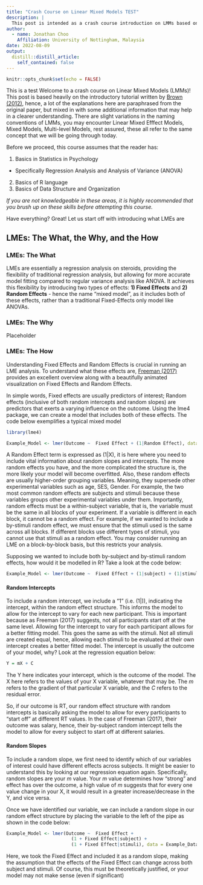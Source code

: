 ---
title: "Crash Course on Linear Mixed Models TEST"
description: |
  This post is intended as a crash course introduction on LMMs based on how I would have liked to learn the basics of LMMs if I were to learn it from scratch. I am by no means an expert on LMMs, and thus, some information given here might be inaccurate, but where possible, i will cite appropriate papers and books to help assist in further reading and learning
author:
  - name: Jonathan Choo
    Affiliation: University of Nottingham, Malaysia
date: 2022-08-09
output:
  distill::distill_article:
    self_contained: false
---


```{r setup, include=FALSE}
knitr::opts_chunk$set(echo = FALSE)
```

This is a test
Welcome to a crash course on Linear Mixed Models (LMMs)! This post is based heavily on the introductory tutorial written by [Brown (2012)](https://journals.sagepub.com/doi/full/10.1177/2515245920960351), hence, a lot of the explanations here are paraphrased from the original paper, but mixed in with some additional information that may help in a clearer understanding. There are slight variations in the naming conventions of LMMs, you may encounter Linear Mixed Efffect Models, Mixed Models, Multi-level Models, rest assured, these all refer to the same concept that we will be going through today.

Before we proceed, this course assumes that the reader has:

1. Basics in Statistics in Psychology
  - Specifically Regression Analysis and Analysis of Variance (ANOVA)
2. Basics of R language
3. Basics of Data Structure and Organization

_If you are not knowledgeable in these areas, it is highly recommended that you brush up on these skills before attempting this course._

Have everything? Great! Let us start off with introducing what LMEs are

## LMEs: The What, the Why, and the How

### LMEs: The What
LMEs are essentially a regression analysis on steroids, providing the flexibility of traditional regression analysis, but allowing for more accurate model fitting compared to regular variance analysis like ANOVA. It achieves this flexibility by introducing two types of effects: **1) Fixed Effects** and **2) Random Effects** - hence the name "mixed model", as it includes both of these effects, rather than a traditional Fixed-Effects only model like ANOVAs.

### LMEs: The Why
Placeholder

### LMEs: The How
Understanding Fixed Effects and Random Effects is crucial in running an LME analysis. To understand what these effects are, [Freeman (2017)](http://mfviz.com/hierarchical-models/) provides an excellent overview along with a beautifully animated visualization on Fixed Effects and Random Effects.

In simple words, Fixed effects are usually predictors of interest; Random effects (inclusive of both random intercepts and random slopes) are predictors that exerts a varying influence on the outcome. Using the lme4 package, we can create a model that includes both of these effects. The code below exemplifies a typical mixed model 

```{r, echo=TRUE}
library(lme4)
```


```{r LME Example, eval=FALSE, echo=TRUE}

Example_Model <- lmer(Outcome ~  Fixed Effect + (1|Random Effect), data = Example_Data)

```

A Random Effect term is expressed as (1|X), it is here where you need to include vital information about random slopes and intercepts. The more random effects you have, and the more complicated the structure is, the more likely your model will become overfitted. Also, these random effects are usually higher-order grouping variables. Meaning, they supersede other experimental variables such as age, SES, Gender. For example, the two most common random effects are subjects and stimuli because these variables groups other experimental variables under them. Importantly, random effects must be a within-subject variable, that is, the variable must be the same in all blocks of your experiment. If a variable is different in each block, it cannot be a random effect. For example, if we wanted to include a by-stimuli random effect, we must ensure that the stimuli used is the same across all blocks. If different blocks use different types of stimuli, you cannot use that stimuli as a random effect. You may consider running an LME on a block-by-block basis, but this restricts your analysis.

Supposing we wanted to include both by-subject and by-stimuli random effects, how would it be modelled in R? Take a look at the code below:

```{r LME Example2, eval=FALSE, echo=TRUE}

Example_Model <- lmer(Outcome ~  Fixed Effect + (1|subject) + (1|stimuli), data = Example_Data)

```

#### Random Intercepts
To include a random intercept, we include a "1" (i.e. (1|)), indicating the intercept, within the random effect structure. This informs the model to allow for the intercept to vary for each new participant. This is important because as Freeman (2017) suggests, not all participants start off at the same level. Allowing for the intercept to vary for each participant allows for a better fitting model. This goes the same as with the stimuli. Not all stimuli are created equal, hence, allowing each stimuli to be evaluated at their own intercept creates a better fitted model. The intercept is usually the outcome of your model, why? Look at the regression equation below:

```{r Regression Equation, eval=FALSE, echo=TRUE}

Y = mX + C

```

The Y here indicates your intercept, which is the outcome of the model. The X here refers to the values of your X variable, whatever that may be. The *m* refers to the gradient of that particular X variable, and the *C* refers to the residual error.

So, if our outcome is RT, our random effect structure with random intercepts is basically asking the model to allow for every participants to "start off" at different RT values. In the case of Freeman (2017), their outcome was salary, hence, their by-subject random intercept tells the model to allow for every subject to start off at different salaries.

#### Random Slopes
To include a random slope, we first need to identify which of our variables of interest could have different effects across subjects. It might be easier to understand this by looking at our regression equation again. Specifically, random slopes are your *m* value. Your *m* value determines how "strong" and effect has over the outcome, a high value of *m* suggests that for every one value change in your X, it would result in a greater increase/decrease in the Y, and vice versa.

Once we have identified our variable, we can include a random slope in our random effect structure by placing the variable to the left of the pipe as shown in the code below:

```{r LME Example3, eval=FALSE, echo=TRUE}

Example_Model <- lmer(Outcome ~  Fixed Effect + 
                        (1 + Fixed Effect|subject) +
                        (1 + Fixed Effect|stimuli), data = Example_Data)

```

Here, we took the Fixed Effect and included it as a random slope, making the assumption that the effects of the Fixed Effect can change across both subject and stimuli. Of course, this must be theoretically justified, or your model may not make sense (even if significant)